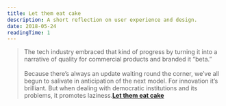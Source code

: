 ```yaml
---
title: Let them eat cake
description: A short reflection on user experience and design.
date: 2018-05-24
readingTime: 1
---
```


>The tech industry embraced that kind of progress by turning it into a narrative of quality for commercial products and branded it “beta.”
<br /><br />
Because there’s always an update waiting round the corner, we’ve all begun to salivate in anticipation of the next model. For innovation it’s brilliant. But when dealing with democratic institutions and its problems, it promotes laziness.**[Let them eat cake](https://mayday.co/let-them-eat-cake)**